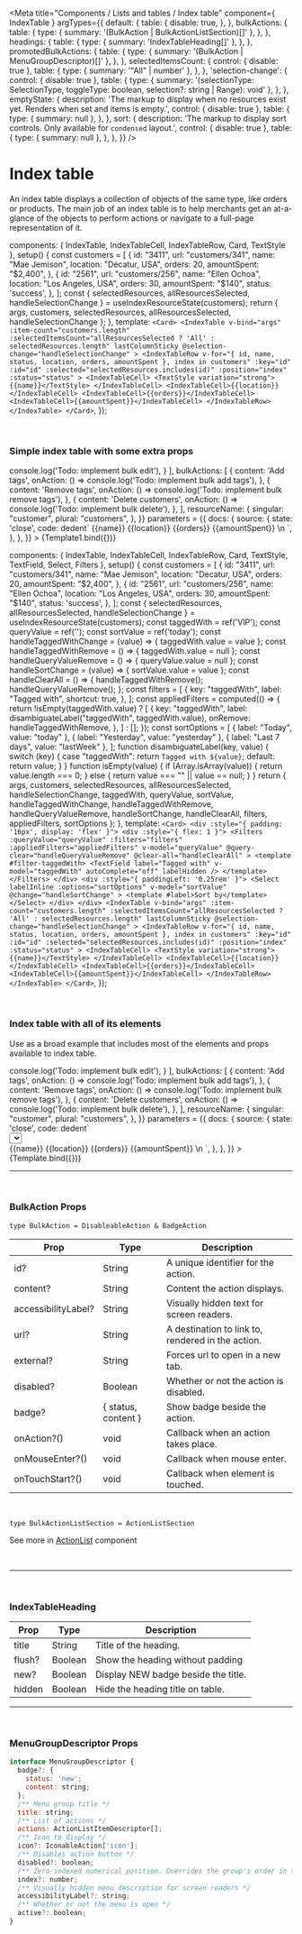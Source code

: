 

<Meta
  title="Components / Lists and tables / Index table"
  component={ IndexTable }
  argTypes={{
    default: {
      table: {
        disable: true,
      },
    },
    bulkActions: {
      table: {
        type: { summary: '(BulkAction | BulkActionListSection)[]' },
      },
    },
    headings: {
      table: {
        type: { summary: 'IndexTableHeading[]' },
      },
    },
    promotedBulkActions: {
      table: {
        type: { summary: '(BulkAction | MenuGroupDescriptor)[]' },
      },
    },
    selectedItemsCount: {
      control: { disable: true },
      table: {
        type: { summary: '"All" | number' },
      },
    },
    'selection-change': {
      control: { disable: true },
      table: {
        type: { summary: '(selectionType: SelectionType, toggleType: boolean, selection?: string | Range): void' },
      },
    },
    emptyState: {
      description: 'The markup to display when no resources exist yet. Renders when set and items is empty.',
      control: { disable: true },
      table: {
        type: { summary: null },
      },
    },
    sort: {
      description: 'The markup to display sort controls. Only available for `condensed` layout.',
      control: { disable: true },
      table: {
        type: { summary: null },
      },
    },
  }}
/>

# Index table

An index table displays a collection of objects of the same type, like orders or products. The main job of an index table is to help merchants get an at-a-glance of the objects to perform actions or navigate to a full-page representation of it.

  components: { IndexTable, IndexTableCell, IndexTableRow, Card, TextStyle },
  setup() {
    const customers = [
      {
        id: "3411",
        url: "customers/341",
        name: "Mae Jemison",
        location: "Decatur, USA",
        orders: 20,
        amountSpent: "$2,400",
      },
      {
        id: "2561",
        url: "customers/256",
        name: "Ellen Ochoa",
        location: "Los Angeles, USA",
        orders: 30,
        amountSpent: "$140",
        status: 'success',
      },
    ];
    const { selectedResources, allResourcesSelected, handleSelectionChange } =
      useIndexResourceState(customers);
    return { args, customers, selectedResources, allResourcesSelected, handleSelectionChange };
  },
  template: `
    <Card>
      <IndexTable
        v-bind="args"
        :item-count="customers.length"
        :selectedItemsCount="allResourcesSelected ? 'All' : selectedResources.length"
        lastColumnSticky
        @selection-change="handleSelectionChange"
      >
        <IndexTableRow
          v-for="{ id, name, status, location, orders, amountSpent }, index in customers"
          :key="id"
          :id="id"
          :selected="selectedResources.includes(id)"
          :position="index"
          :status="status"
        >
          <IndexTableCell>
            <TextStyle variation="strong">{{name}}</TextStyle>
          </IndexTableCell>
          <IndexTableCell>{{location}}</IndexTableCell>
          <IndexTableCell>{{orders}}</IndexTableCell>
          <IndexTableCell>{{amountSpent}}</IndexTableCell>
        </IndexTableRow>
      </IndexTable>
    </Card>
  `,
});

<br/>

### Simple index table with some extra props

<Canvas>
  <Story
    name="Simple"
    height="200px"
    inline={false}
    args={{
      headings: [
        { title: 'Name' },
        { title: 'Location' },
        { title: 'Order count' },
        { title: 'Amount spent' },
      ],
      promotedBulkActions: [
        {
          content: 'Edit customers',
          onAction: () => console.log('Todo: implement bulk edit'),
        }
      ],
      bulkActions: [
        {
          content: 'Add tags',
          onAction: () => console.log('Todo: implement bulk add tags'),
        },
        {
          content: 'Remove tags',
          onAction: () => console.log('Todo: implement bulk remove tags'),
        },
        {
          content: 'Delete customers',
          onAction: () => console.log('Todo: implement bulk delete'),
        },
      ],
      resourceName: {
        singular: "customer",
        plural: "customers",
      },
    }}
    parameters = {{
      docs: {
        source: {
          state: 'close',
          code: dedent`
            <Card>
              <IndexTable
                :resourceName="resourceName"
                :item-count="customers.length"
                :bulkActions="bulkActions"
                :promotedBulkActions="promotedBulkActions"
                :selectedItemsCount="allResourcesSelected ? 'All' : selectedResources.length"
                :headings="headings"
                lastColumnSticky
                @selection-change="handleSelectionChange"
              >
                <IndexTableRow
                  v-for="{ id, name, status, location, orders, amountSpent }, index in customers"
                  :key="id"
                  :id="id"
                  :selected="selectedResources.includes(id)"
                  :position="index"
                  :status="status"
                >
                  <IndexTableCell>
                    <TextStyle variation="strong">{{name}}</TextStyle>
                  </IndexTableCell>
                  <IndexTableCell>{{location}}</IndexTableCell>
                  <IndexTableCell>{{orders}}</IndexTableCell>
                  <IndexTableCell>{{amountSpent}}</IndexTableCell>
                </IndexTableRow>
              </IndexTable>
            </Card>\n
            <script setup>
              const headings = [
                { title: 'Name' },
                { title: 'Location' },
                { title: 'Order count' },
                { title: 'Amount spent' },
              ];\n
              const customers = [
                {
                  id: "3411",
                  url: "customers/341",
                  name: "Mae Jemison",
                  location: "Decatur, USA",
                  orders: 20,
                  amountSpent: "$2,400",
                },
                {
                  id: "2561",
                  url: "customers/256",
                  name: "Ellen Ochoa",
                  location: "Los Angeles, USA",
                  orders: 30,
                  amountSpent: "$140",
                  status: 'success',
                },
              ];\n
              const promotedBulkActions = [
                {
                  content: 'Edit customers',
                  onAction: () => console.log('Todo: implement bulk edit'),
                },
              ];\n
              const bulkActions = [
                {
                  content: 'Add tags',
                  onAction: () => console.log('Todo: implement bulk add tags'),
                },
                {
                  content: 'Remove tags',
                  onAction: () => console.log('Todo: implement bulk remove tags'),
                },
                {
                  content: 'Delete customers',
                  onAction: () => console.log('Todo: implement bulk delete'),
                },
              ];\n
              const resourceName = {
                singular: "customer",
                plural: "customers",
              };\n
              const { selectedResources, allResourcesSelected, handleSelectionChange } =
                useIndexResourceState(customers);
            </script>
          `,
        },
      },
    }}
  >
    {Template1.bind({})}
  </Story>
</Canvas>

  components: { IndexTable, IndexTableCell, IndexTableRow, Card, TextStyle, TextField, Select, Filters },
  setup() {
    const customers = [
      {
        id: "3411",
        url: "customers/341",
        name: "Mae Jemison",
        location: "Decatur, USA",
        orders: 20,
        amountSpent: "$2,400",
      },
      {
        id: "2561",
        url: "customers/256",
        name: "Ellen Ochoa",
        location: "Los Angeles, USA",
        orders: 30,
        amountSpent: "$140",
        status: 'success',
      },
    ];
    const { selectedResources, allResourcesSelected, handleSelectionChange } =
      useIndexResourceState(customers);
    const taggedWith = ref('VIP');
    const queryValue = ref('');
    const sortValue = ref('today');
    const handleTaggedWithChange = (value) => { taggedWith.value = value };
    const handleTaggedWithRemove = () => { taggedWith.value = null };
    const handleQueryValueRemove = () => { queryValue.value = null };
    const handleSortChange = (value) => { sortValue.value = value };
    const handleClearAll = () => {
      handleTaggedWithRemove();
      handleQueryValueRemove();
    };
    const filters = [
      {
        key: "taggedWith",
        label: "Tagged with",
        shortcut: true,
      },
    ];
    const appliedFilters = computed(() => {
      return !isEmpty(taggedWith.value)
      ? [
          {
            key: "taggedWith",
            label: disambiguateLabel("taggedWith", taggedWith.value),
            onRemove: handleTaggedWithRemove,
          },
        ]
      : [];
    });
    const sortOptions = [
      { label: "Today", value: "today" },
      { label: "Yesterday", value: "yesterday" },
      { label: "Last 7 days", value: "lastWeek" },
    ];
    function disambiguateLabel(key, value) {
      switch (key) {
        case "taggedWith":
          return `Tagged with ${value}`;
        default:
          return value;
      }
    }
    function isEmpty(value) {
      if (Array.isArray(value)) {
        return value.length === 0;
      } else {
        return value === "" || value == null;
      }
    }
    return { args, customers, selectedResources, allResourcesSelected, handleSelectionChange, taggedWith, queryValue, sortValue, handleTaggedWithChange, handleTaggedWithRemove, handleQueryValueRemove, handleSortChange, handleClearAll, filters, appliedFilters, sortOptions };
  },
  template: `
    <Card>
      <div :style="{ padding: '16px', display: 'flex' }">
        <div :style="{ flex: 1 }">
          <Filters
            :queryValue="queryValue"
            :filters="filters"
            :appliedFilters="appliedFilters"
            v-model="queryValue"
            @query-clear="handleQueryValueRemove"
            @clear-all="handleClearAll"
          >
            <template #filter-taggedWith>
              <TextField
                label="Tagged with"
                v-model="taggedWith"
                autoComplete="off"
                labelHidden
              />
            </template>
          </Filters>
        </div>
        <div :style="{ paddingLeft: '0.25rem' }">
          <Select
            labelInline
            :options="sortOptions"
            v-model="sortValue"
            @change="handleSortChange"
          >
            <template #label>Sort by</template>
          </Select>
        </div>
      </div>
      <IndexTable
        v-bind="args"
        :item-count="customers.length"
        :selectedItemsCount="allResourcesSelected ? 'All' : selectedResources.length"
        lastColumnSticky
        @selection-change="handleSelectionChange"
      >
        <IndexTableRow
          v-for="{ id, name, status, location, orders, amountSpent }, index in customers"
          :key="id"
          :id="id"
          :selected="selectedResources.includes(id)"
          :position="index"
          :status="status"
        >
          <IndexTableCell>
            <TextStyle variation="strong">{{name}}</TextStyle>
          </IndexTableCell>
          <IndexTableCell>{{location}}</IndexTableCell>
          <IndexTableCell>{{orders}}</IndexTableCell>
          <IndexTableCell>{{amountSpent}}</IndexTableCell>
        </IndexTableRow>
      </IndexTable>
    </Card>
  `,
});

<br/>

### Index table with all of its elements

Use as a broad example that includes most of the elements and props available to index table.

<Canvas>
  <Story
    name="Index table"
    height="350px"
    inline={false}
    args={{
      headings: [
        { title: 'Name' },
        { title: 'Location' },
        { title: 'Order count' },
        { title: 'Amount spent', hidden: false },
      ],
      promotedBulkActions: [
        {
          content: 'Edit customers',
          onAction: () => console.log('Todo: implement bulk edit'),
        }
      ],
      bulkActions: [
        {
          content: 'Add tags',
          onAction: () => console.log('Todo: implement bulk add tags'),
        },
        {
          content: 'Remove tags',
          onAction: () => console.log('Todo: implement bulk remove tags'),
        },
        {
          content: 'Delete customers',
          onAction: () => console.log('Todo: implement bulk delete'),
        },
      ],
      resourceName: {
        singular: "customer",
        plural: "customers",
      },
    }}
    parameters = {{
      docs: {
        source: {
          state: 'close',
          code: dedent`
            <Card>
              <div :style="{ padding: '16px', display: 'flex' }">
                <div :style="{ flex: 1 }">
                  <Filters
                    :queryValue="queryValue"
                    :filters="filters"
                    :appliedFilters="appliedFilters"
                    v-model="queryValue"
                    @query-clear="handleQueryValueRemove"
                    @clear-all="handleClearAll"
                  >
                    <template #filter-taggedWith>
                      <TextField
                        label="Tagged with"
                        v-model="taggedWith"
                        autoComplete="off"
                        labelHidden
                      />
                    </template>
                  </Filters>
                </div>
                <div :style="{ paddingLeft: '0.25rem' }">
                  <Select
                    labelInline
                    :options="sortOptions"
                    v-model="sortValue"
                    @change="handleSortChange"
                  >
                    <template #label>Sort by</template>
                  </Select>
                </div>
              </div>
              <IndexTable
                v-bind="args"
                :item-count="customers.length"
                :selectedItemsCount="allResourcesSelected ? 'All' : selectedResources.length"
                lastColumnSticky
                @selection-change="handleSelectionChange"
              >
                <IndexTableRow
                  v-for="{ id, name, status, location, orders, amountSpent }, index in customers"
                  :key="id"
                  :id="id"
                  :selected="selectedResources.includes(id)"
                  :position="index"
                  :status="status"
                >
                  <IndexTableCell>
                    <TextStyle variation="strong">{{name}}</TextStyle>
                  </IndexTableCell>
                  <IndexTableCell>{{location}}</IndexTableCell>
                  <IndexTableCell>{{orders}}</IndexTableCell>
                  <IndexTableCell>{{amountSpent}}</IndexTableCell>
                </IndexTableRow>
              </IndexTable>
            </Card>\n
            <script setup>
              const promotedBulkActions = [
                {
                  content: 'Edit customers',
                  onAction: () => console.log('Todo: implement bulk edit'),
                },
              ];\n
              const bulkActions = [
                {
                  content: 'Add tags',
                  onAction: () => console.log('Todo: implement bulk add tags'),
                },
                {
                  content: 'Remove tags',
                  onAction: () => console.log('Todo: implement bulk remove tags'),
                },
                {
                  content: 'Delete customers',
                  onAction: () => console.log('Todo: implement bulk delete'),
                },
              ];\n
              const headings = [
                { title: 'Name' },
                { title: 'Location' },
                { title: 'Order count' },
                { title: 'Amount spent' },
              ];\n
              const customers = [
                {
                  id: "3411",
                  url: "customers/341",
                  name: "Mae Jemison",
                  location: "Decatur, USA",
                  orders: 20,
                  amountSpent: "$2,400",
                },
                {
                  id: "2561",
                  url: "customers/256",
                  name: "Ellen Ochoa",
                  location: "Los Angeles, USA",
                  orders: 30,
                  amountSpent: "$140",
                  status: 'success',
                },
              ];\n
              const resourceName = {
                singular: "customer",
                plural: "customers",
              };\n
              const { selectedResources, allResourcesSelected, handleSelectionChange } =
                useIndexResourceState(customers);\n
              const taggedWith = ref('VIP');
              const queryValue = ref(null);
              const sortValue = ref('today');\n
              const handleTaggedWithChange = (value) => { taggedWith.value = value };
              const handleTaggedWithRemove = () => { taggedWith.value = null };
              const handleQueryValueRemove = () => { queryValue.value = null };
              const handleSortChange = (value) => { sortValue.value = value };
              const handleClearAll = () => {
                handleTaggedWithRemove();
                handleQueryValueRemove();
              };\n
              const filters = [
                {
                  key: "taggedWith",
                  label: "Tagged with",
                  shortcut: true,
                },
              ];\n
              const appliedFilters = computed(() => {
                return !isEmpty(taggedWith.value)
                ? [
                    {
                      key: "taggedWith",
                      label: disambiguateLabel("taggedWith", taggedWith.value),
                      onRemove: handleTaggedWithRemove,
                    },
                  ]
                : [];
              });\n
              const sortOptions = [
                { label: "Today", value: "today" },
                { label: "Yesterday", value: "yesterday" },
                { label: "Last 7 days", value: "lastWeek" },
              ];\n
              function disambiguateLabel(key, value) {
                switch (key) {
                  case "taggedWith":
                    return \`Tagged with \${value}\`;
                  default:
                    return value;
                }
              }\n
              function isEmpty(value) {
                if (Array.isArray(value)) {
                  return value.length === 0;
                } else {
                  return value === "" || value == null;
                }
              }
            </script>
          `,
        },
      },
    }}
  >
    {Template.bind({})}
  </Story>
</Canvas>

<ArgsTable story="Index table" />

---
<br/>

### **BulkAction Props**

`type BulkAction = DisableableAction & BadgeAction`

| Prop             | Type                          | Description     |
| ---------------- | ----------------------------- | --------------- |
| id?              | String               | A unique identifier for the action. |
| content?         | String               | Content the action displays. |
| accessibilityLabel?  | String           | Visually hidden text for screen readers. |
| url?             | String               | A destination to link to, rendered in the action. |
| external?        | String               | Forces url to open in a new tab. |
| disabled?        | Boolean              | Whether or not the action is disabled. |
| badge?           | { status, content }  | Show badge beside the action. |
| onAction?()      | void                 | Callback when an action takes place. |
| onMouseEnter?()  | void                 | Callback when mouse enter. |
| onTouchStart?()  | void                 | Callback when element is touched. |

<br/>

`type BulkActionListSection = ActionListSection`

See more in [ActionList](./?path=/docs/components-actions-action-list--action-list) component

<br/>

---
<br/>

### **IndexTableHeading**

| Prop             | Type                          | Description     |
| ---------------- | ----------------------------- | --------------- |
| title            | String               | Title of the heading. |
| flush?           | Boolean              | Show the heading without padding |
| new?             | Boolean              | Display NEW badge beside the title. |
| hidden           | Boolean              | Hide the heading title on table. |

---
<br/>

### **MenuGroupDescriptor Props**

```js
interface MenuGroupDescriptor {
  badge?: {
    status: 'new';
    content: string;
  };
  /** Menu group title */
  title: string;
  /** List of actions */
  actions: ActionListItemDescriptor[];
  /** Icon to display */
  icon?: IconableAction['icon'];
  /** Disables action button */
  disabled?: boolean;
  /** Zero-indexed numerical position. Overrides the group's order in the menu. */
  index?: number;
  /** Visually hidden menu description for screen readers */
  accessibilityLabel?: string;
  /** Whether or not the menu is open */
  active?: boolean;
}
```
